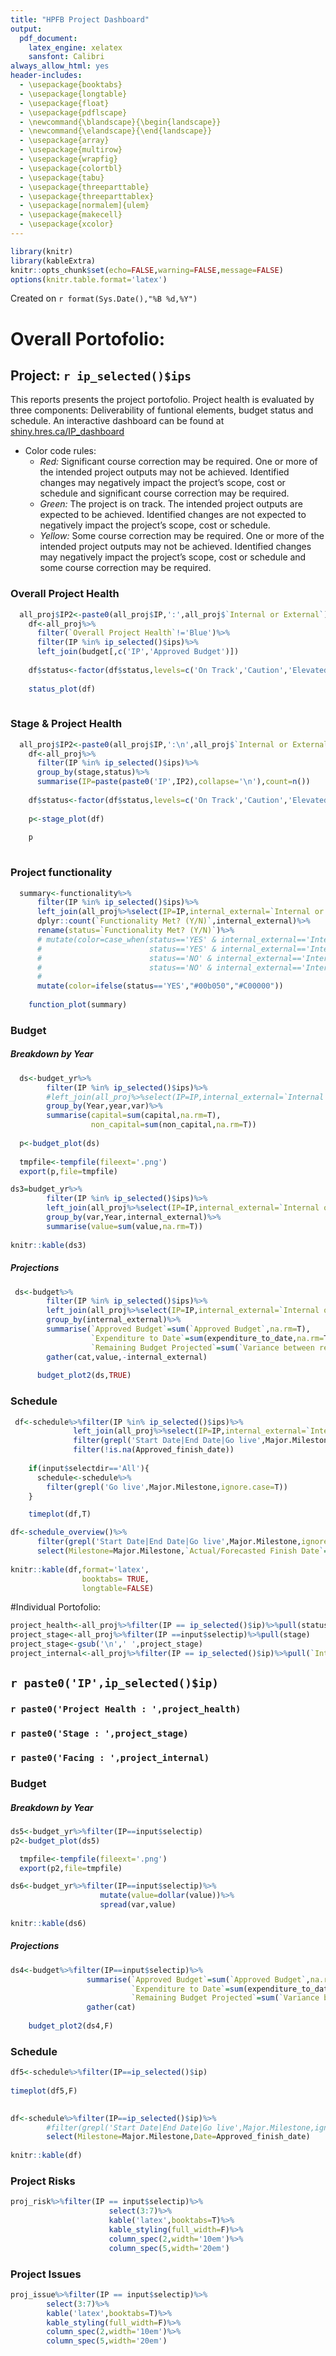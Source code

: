 ```yaml
---
title: "HPFB Project Dashboard"
output: 
  pdf_document:
    latex_engine: xelatex
    sansfont: Calibri
always_allow_html: yes
header-includes:
  - \usepackage{booktabs}
  - \usepackage{longtable}
  - \usepackage{float}
  - \usepackage{pdflscape}
  - \newcommand{\blandscape}{\begin{landscape}}
  - \newcommand{\elandscape}{\end{landscape}}
  - \usepackage{array}
  - \usepackage{multirow}
  - \usepackage{wrapfig}
  - \usepackage{colortbl}
  - \usepackage{tabu}
  - \usepackage{threeparttable}
  - \usepackage{threeparttablex}
  - \usepackage[normalem]{ulem}
  - \usepackage{makecell}
  - \usepackage{xcolor}
---
```


```r
library(knitr)
library(kableExtra)
knitr::opts_chunk$set(echo=FALSE,warning=FALSE,message=FALSE)
options(knitr.table.format='latex')
```

Created on `r format(Sys.Date(),"%B %d,%Y")`

# Overall Portofolio:
## Project: `r ip_selected()$ips`

This reports presents the project portofolio. Project health is evaluated by three components: Deliverability of funtional elements, budget status and schedule. An interactive dashboard can be found at [shiny.hres.ca/IP_dashboard](shiny.hres.ca/IP_dashboard)

* Color code rules:
   + *Red:* Significant course correction may be required. One or more of the intended project outputs may not be achieved. Identified changes may negatively impact the project's scope, cost or schedule and significant course correction may be required. 
   + *Green:* The project is on track. The intended project outputs are expected to be achieved. Identified changes are not expected to negatively impact the project's scope, cost or schedule. 
   + *Yellow:* Some course correction may be required. One or more of the intended project outputs may not be achieved. Identified changes may negatively impact the project's scope, cost or schedule and some course correction may be required.

### Overall Project Health

```r
  all_proj$IP2<-paste0(all_proj$IP,':',all_proj$`Internal or External`)
    df<-all_proj%>%
      filter(`Overall Project Health`!='Blue')%>%
      filter(IP %in% ip_selected()$ips)%>%
      left_join(budget[,c('IP','Approved Budget')])
    
    df$status<-factor(df$status,levels=c('On Track','Caution','Elevated Risk'))
    
    status_plot(df)
    
```

### Stage & Project Health
```r
  all_proj$IP2<-paste0(all_proj$IP,':\n',all_proj$`Internal or External`)
    df<-all_proj%>%
      filter(IP %in% ip_selected()$ips)%>%
      group_by(stage,status)%>%
      summarise(IP=paste(paste0('IP',IP2),collapse='\n'),count=n())
    
    df$status<-factor(df$status,levels=c('On Track','Caution','Elevated Risk','Not yet started'))
    
    p<-stage_plot(df)
    
    p
    
```

### Project functionality
```r
  summary<-functionality%>%
      filter(IP %in% ip_selected()$ips)%>%
      left_join(all_proj%>%select(IP=IP,internal_external=`Internal or External`))%>%
      dplyr::count(`Functionality Met? (Y/N)`,internal_external)%>%
      rename(status=`Functionality Met? (Y/N)`)%>%
      # mutate(color=case_when(status=='YES' & internal_external=='Internal'~"#97edbe",
      #                        status=='YES' & internal_external=='Internal & External'~ "#00b050",
      #                        status=='NO' & internal_external=='Internal'~"#eda8a8",
      #                        status=='NO' & internal_external=='Internal & External'~ "#C00000"))
      # 
      mutate(color=ifelse(status=='YES',"#00b050","#C00000"))
    
    function_plot(summary)
```


### Budget
##### Breakdown by Year
```r
  ds<-budget_yr%>%
        filter(IP %in% ip_selected()$ips)%>%
        #left_join(all_proj%>%select(IP=IP,internal_external=`Internal or External`))%>%
        group_by(Year,year,var)%>%
        summarise(capital=sum(capital,na.rm=T),
                  non_capital=sum(non_capital,na.rm=T))
      
  p<-budget_plot(ds)
  
  tmpfile<-tempfile(fileext='.png')
  export(p,file=tmpfile)
```


```r
ds3=budget_yr%>%
        filter(IP %in% ip_selected()$ips)%>%
        left_join(all_proj%>%select(IP=IP,internal_external=`Internal or External`))%>%
        group_by(var,Year,internal_external)%>%
        summarise(value=sum(value,na.rm=T))
    
knitr::kable(ds3)
```

##### Projections
```r
 ds<-budget%>%
        filter(IP %in% ip_selected()$ips)%>%
        left_join(all_proj%>%select(IP=IP,internal_external=`Internal or External`))%>%
        group_by(internal_external)%>%
        summarise(`Approved Budget`=sum(`Approved Budget`,na.rm=T),
                  `Expenditure to Date`=sum(expenditure_to_date,na.rm=T),
                  `Remaining Budget Projected`=sum(`Variance between remaining approved budget projected spending`,na.rm=T))%>%
        gather(cat,value,-internal_external)
      
      budget_plot2(ds,TRUE)
```
\newpage
\blandscape

### Schedule
```r
 df<-schedule%>%filter(IP %in% ip_selected()$ips)%>%
              left_join(all_proj%>%select(IP=IP,internal_external=`Internal or External`))%>%
              filter(grepl('Start Date|End Date|Go live',Major.Milestone,ignore.case=T))%>%
              filter(!is.na(Approved_finish_date))
    
    if(input$selectdir=='All'){
      schedule<-schedule%>%
        filter(grepl('Go live',Major.Milestone,ignore.case=T))
    }

    timeplot(df,T)
```

```r
df<-schedule_overview()%>%
      filter(grepl('Start Date|End Date|Go live',Major.Milestone,ignore.case=T))%>%
      select(Milestone=Major.Milestone,`Actual/Forecasted Finish Date`=Approved_finish_date)
    
knitr::kable(df,format='latex',
                booktabs= TRUE,
                longtable=FALSE)
```
\elandscape

\newpage

#Individual Portofolio:
```r
project_health<-all_proj%>%filter(IP == ip_selected()$ip)%>%pull(status)
project_stage<-all_proj%>%filter(IP ==input$selectip)%>%pull(stage)
project_stage<-gsub('\n',' ',project_stage)
project_internal<-all_proj%>%filter(IP == ip_selected()$ip)%>%pull(`Internal or External`)
```


## `r paste0('IP',ip_selected()$ip)`
### `r paste0('Project Health : ',project_health) `
### `r paste0('Stage : ',project_stage)`
### `r paste0('Facing : ',project_internal)`

### Budget
##### Breakdown by Year

```r
ds5<-budget_yr%>%filter(IP==input$selectip)
p2<-budget_plot(ds5)

  tmpfile<-tempfile(fileext='.png')
  export(p2,file=tmpfile)
```

```r
ds6<-budget_yr%>%filter(IP==input$selectip)%>%
                    mutate(value=dollar(value))%>%
                    spread(var,value)
    
knitr::kable(ds6)
```

\newpage
##### Projections
```r
ds4<-budget%>%filter(IP==input$selectip)%>%
                 summarise(`Approved Budget`=sum(`Approved Budget`,na.rm=T),
                           `Expenditure to Date`=sum(expenditure_to_date,na.rm=T),
                           `Remaining Budget Projected`=sum(`Variance between remaining approved budget projected spending`,na.rm=T))%>%
                 gather(cat)
    
    budget_plot2(ds4,F)
```

\newpage
\blandscape

### Schedule
```r
df5<-schedule%>%filter(IP==ip_selected()$ip)
    
timeplot(df5,F)
    
```

```r
df<-schedule%>%filter(IP==ip_selected()$ip)%>%
        #filter(grepl('Start Date|End Date|Go live',Major.Milestone,ignore.case=T))%>%
        select(Milestone=Major.Milestone,Date=Approved_finish_date)
    
knitr::kable(df)
```


### Project Risks

```r
proj_risk%>%filter(IP == input$selectip)%>%
                      select(3:7)%>%
                      kable('latex',booktabs=T)%>%
                      kable_styling(full_width=F)%>%
                      column_spec(2,width='10em')%>%
                      column_spec(5,width='20em')
```


### Project Issues
```r
proj_issue%>%filter(IP == input$selectip)%>%
        select(3:7)%>%
        kable('latex',booktabs=T)%>%
        kable_styling(full_width=F)%>%
        column_spec(2,width='10em')%>%
        column_spec(5,width='20em')
      
```

\elandscape

